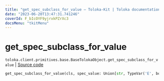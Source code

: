 ```yaml
---
title: "get_spec_subclass_for_value — Toloka-Kit | Toloka documentation"
date: "2023-06-20T13:47:31.741246"
coverId: F_bIcOYF9yjrxkPZrXc3
docsMenu: "tkitMenu"
---
```


# get_spec_subclass_for_value

`toloka.client.primitives.base.BaseTolokaObject.get_spec_subclass_for_value` | [Source code](https://github.com/Toloka/toloka-kit/blob/v1.2.0/src/client/primitives/base.py#L259)

```python
get_spec_subclass_for_value(cls, spec_value: Union[str, TypeVar('E', bound=Enum), None] = None)
```